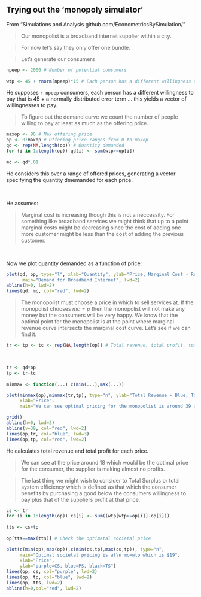 
## Trying out the 'monopoly simulator'

From "Simulations and Analysis github.com/EconometricsBySimulation/"


>  Our monopolist is a broadband internet supplier within a city.
 
> For now let's say they only offer one bundle.
 
> Let's generate our consumers
 
 
```r

npeep <- 2000 # Number of potential consumers
 
wtp <- 45 + rnorm(npeep)*15 # Each person has a different willingness to pay 

```

He supposes `r npeep` consumers,  each person has a different willingness to pay that is 45 + a normally distributed error term ... this yields a vector of willingnesses to pay.


 
> To figure out the demand curve we count the number of people willing to pay at least as much as the offering price.
 
 
```r

maxop <- 90 # Max offering price
op <- 0:maxop # Offering price ranges from 0 to maxop
qd <- rep(NA,length(op)) # Quantity demanded
for (i in 1:length(op)) qd[i] <- sum(wtp>=op[i])
 
mc <- qd*.01

```

He considers this over a range of offered prices, generating a vector specifying the quantity dmemanded for each price.


\

He assumes: 

>  Marginal cost is increasing though this is not a neccessity. For something like broadband services we might think that up to a point marginal costs might be decreasing since the cost of adding one more customer might be less than the cost of adding the previous customer.

\

Now we plot quantity demanded as a function of price:

```r

plot(qd, op, type="l", xlab="Quantity", ylab="Price, Marginal Cost - Red", 
      main="Demand for Broadband Internet", lwd=2)
abline(h=0, lwd=2)
lines(qd, mc, col="red", lwd=2)


```

 
>  The monopolist must choose a price in which to sell services at. If the monopolist chooses $mc=p$ then the monopolist will not make any money but the consumers will be very happy.  We know that the optimal point for the monopolist is at the point where marginal revenue curve intersects the marginal cost curve.  Let's see if we can find it.
 
```r

tr <- tp <- tc <- rep(NA,length(op)) # Total revenue, total profit, total cost vectors

```
 
 \
 
```r

tr <- qd*op
tp <- tr-tc
 
minmax <- function(...) c(min(...),max(...))

plot(minmax(op),minmax(tr,tp), type="n", ylab="Total Revenue - Blue, Total Profit - Red", 
     xlab="Price", 
     main="We can see optimal pricing for the monopolist is around 39 dollars")

grid()
abline(h=0, lwd=2)
abline(v=39, col="red", lwd=2)
lines(op,tr, col="blue", lwd=3)
lines(op,tp, col="red", lwd=2)
```
 
He calculates total revenue and total profit for each price. 


> We can see at the price around 18 which would be the optimal price for the consumer, the supplier is making almost no profits.
 
>  The last thing we might wish to consider to Total Surplus or total system efficiency which is defined as that which the consumer benefits by purchasing a good below the consumers willingness to pay plus that of the suppliers profit at that price.
 
```r

cs <- tr
for (i in 1:length(op)) cs[i] <- sum((wtp[wtp>=op[i]]-op[i]))
 
tts <- cs+tp
 
op[tts==max(tts)] # Check the optimatal societal price
 
plot(c(min(op),max(op)),c(min(cs,tp),max(cs,tp)), type="n",
     main="Optimal societal pricing is at\n mc=wtp which is $19",
     xlab="Price",
     ylab="purple=CS, blue=PS, black=TS")
lines(op, cs, col="purple", lwd=2)
lines(op, tp, col="blue", lwd=2)
lines(op, tts, lwd=2)
abline(h=0,col="red", lwd=2)

```


